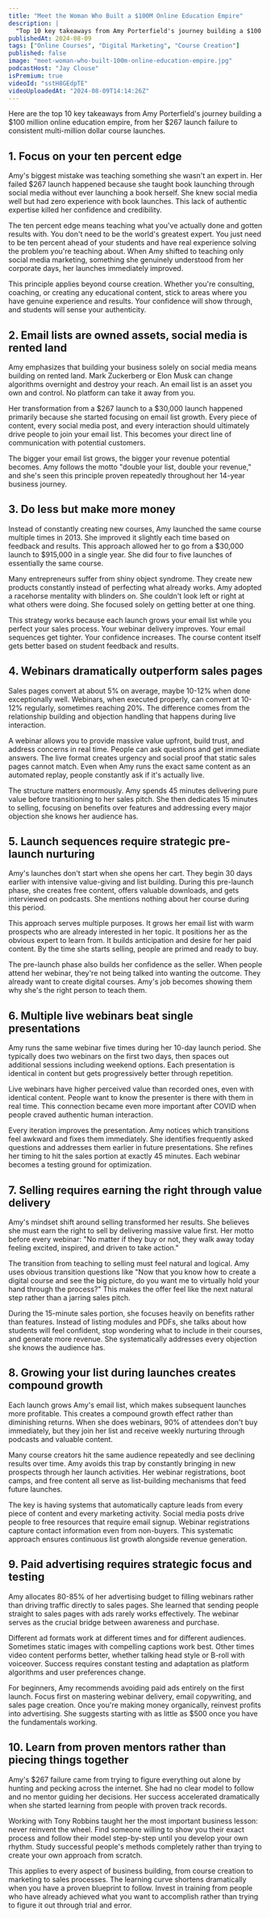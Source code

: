 ```yaml
---
title: "Meet the Woman Who Built a $100M Online Education Empire"
description: |
  "Top 10 key takeaways from Amy Porterfield's journey building a $100 million online education empire, from her $267 launch failure to consistent multi-million dollar course launches."
publishedAt: 2024-08-09
tags: ["Online Courses", "Digital Marketing", "Course Creation"]
published: false
image: "meet-woman-who-built-100m-online-education-empire.jpg"
podcastHost: "Jay Clouse"
isPremium: true
videoId: "sstH8GEdpTE"
videoUploadedAt: "2024-08-09T14:14:26Z"
---
```



<PodcastSummaryPageLayout frontmatter={frontmatter}>
Here are the top 10 key takeaways from Amy Porterfield's journey building a $100 million online education empire, from her $267 launch failure to consistent multi-million dollar course launches.

## 1. Focus on your ten percent edge

Amy's biggest mistake was teaching something she wasn't an expert in. Her failed $267 launch happened because she taught book launching through social media without ever launching a book herself. She knew social media well but had zero experience with book launches. This lack of authentic expertise killed her confidence and credibility.

The ten percent edge means teaching what you've actually done and gotten results with. You don't need to be the world's greatest expert. You just need to be ten percent ahead of your students and have real experience solving the problem you're teaching about. When Amy shifted to teaching only social media marketing, something she genuinely understood from her corporate days, her launches immediately improved.

This principle applies beyond course creation. Whether you're consulting, coaching, or creating any educational content, stick to areas where you have genuine experience and results. Your confidence will show through, and students will sense your authenticity.

## 2. Email lists are owned assets, social media is rented land

Amy emphasizes that building your business solely on social media means building on rented land. Mark Zuckerberg or Elon Musk can change algorithms overnight and destroy your reach. An email list is an asset you own and control. No platform can take it away from you.

Her transformation from a $267 launch to a $30,000 launch happened primarily because she started focusing on email list growth. Every piece of content, every social media post, and every interaction should ultimately drive people to join your email list. This becomes your direct line of communication with potential customers.

The bigger your email list grows, the bigger your revenue potential becomes. Amy follows the motto "double your list, double your revenue," and she's seen this principle proven repeatedly throughout her 14-year business journey.

## 3. Do less but make more money

Instead of constantly creating new courses, Amy launched the same course multiple times in 2013. She improved it slightly each time based on feedback and results. This approach allowed her to go from a $30,000 launch to $915,000 in a single year. She did four to five launches of essentially the same course.

Many entrepreneurs suffer from shiny object syndrome. They create new products constantly instead of perfecting what already works. Amy adopted a racehorse mentality with blinders on. She couldn't look left or right at what others were doing. She focused solely on getting better at one thing.

This strategy works because each launch grows your email list while you perfect your sales process. Your webinar delivery improves. Your email sequences get tighter. Your confidence increases. The course content itself gets better based on student feedback and results.

## 4. Webinars dramatically outperform sales pages

Sales pages convert at about 5% on average, maybe 10-12% when done exceptionally well. Webinars, when executed properly, can convert at 10-12% regularly, sometimes reaching 20%. The difference comes from the relationship building and objection handling that happens during live interaction.

A webinar allows you to provide massive value upfront, build trust, and address concerns in real time. People can ask questions and get immediate answers. The live format creates urgency and social proof that static sales pages cannot match. Even when Amy runs the exact same content as an automated replay, people constantly ask if it's actually live.

The structure matters enormously. Amy spends 45 minutes delivering pure value before transitioning to her sales pitch. She then dedicates 15 minutes to selling, focusing on benefits over features and addressing every major objection she knows her audience has.

## 5. Launch sequences require strategic pre-launch nurturing

Amy's launches don't start when she opens her cart. They begin 30 days earlier with intensive value-giving and list building. During this pre-launch phase, she creates free content, offers valuable downloads, and gets interviewed on podcasts. She mentions nothing about her course during this period.

This approach serves multiple purposes. It grows her email list with warm prospects who are already interested in her topic. It positions her as the obvious expert to learn from. It builds anticipation and desire for her paid content. By the time she starts selling, people are primed and ready to buy.

The pre-launch phase also builds her confidence as the seller. When people attend her webinar, they're not being talked into wanting the outcome. They already want to create digital courses. Amy's job becomes showing them why she's the right person to teach them.

## 6. Multiple live webinars beat single presentations

Amy runs the same webinar five times during her 10-day launch period. She typically does two webinars on the first two days, then spaces out additional sessions including weekend options. Each presentation is identical in content but gets progressively better through repetition.

Live webinars have higher perceived value than recorded ones, even with identical content. People want to know the presenter is there with them in real time. This connection became even more important after COVID when people craved authentic human interaction.

Every iteration improves the presentation. Amy notices which transitions feel awkward and fixes them immediately. She identifies frequently asked questions and addresses them earlier in future presentations. She refines her timing to hit the sales portion at exactly 45 minutes. Each webinar becomes a testing ground for optimization.

## 7. Selling requires earning the right through value delivery

Amy's mindset shift around selling transformed her results. She believes she must earn the right to sell by delivering massive value first. Her motto before every webinar: "No matter if they buy or not, they walk away today feeling excited, inspired, and driven to take action."

The transition from teaching to selling must feel natural and logical. Amy uses obvious transition questions like "Now that you know how to create a digital course and see the big picture, do you want me to virtually hold your hand through the process?" This makes the offer feel like the next natural step rather than a jarring sales pitch.

During the 15-minute sales portion, she focuses heavily on benefits rather than features. Instead of listing modules and PDFs, she talks about how students will feel confident, stop wondering what to include in their courses, and generate more revenue. She systematically addresses every objection she knows the audience has.

## 8. Growing your list during launches creates compound growth

Each launch grows Amy's email list, which makes subsequent launches more profitable. This creates a compound growth effect rather than diminishing returns. When she does webinars, 90% of attendees don't buy immediately, but they join her list and receive weekly nurturing through podcasts and valuable content.

Many course creators hit the same audience repeatedly and see declining results over time. Amy avoids this trap by constantly bringing in new prospects through her launch activities. Her webinar registrations, boot camps, and free content all serve as list-building mechanisms that feed future launches.

The key is having systems that automatically capture leads from every piece of content and every marketing activity. Social media posts drive people to free resources that require email signup. Webinar registrations capture contact information even from non-buyers. This systematic approach ensures continuous list growth alongside revenue generation.

## 9. Paid advertising requires strategic focus and testing

Amy allocates 80-85% of her advertising budget to filling webinars rather than driving traffic directly to sales pages. She learned that sending people straight to sales pages with ads rarely works effectively. The webinar serves as the crucial bridge between awareness and purchase.

Different ad formats work at different times and for different audiences. Sometimes static images with compelling captions work best. Other times video content performs better, whether talking head style or B-roll with voiceover. Success requires constant testing and adaptation as platform algorithms and user preferences change.

For beginners, Amy recommends avoiding paid ads entirely on the first launch. Focus first on mastering webinar delivery, email copywriting, and sales page creation. Once you're making money organically, reinvest profits into advertising. She suggests starting with as little as $500 once you have the fundamentals working.

## 10. Learn from proven mentors rather than piecing things together

Amy's $267 failure came from trying to figure everything out alone by hunting and pecking across the internet. She had no clear model to follow and no mentor guiding her decisions. Her success accelerated dramatically when she started learning from people with proven track records.

Working with Tony Robbins taught her the most important business lesson: never reinvent the wheel. Find someone willing to show you their exact process and follow their model step-by-step until you develop your own rhythm. Study successful people's methods completely rather than trying to create your own approach from scratch.

This applies to every aspect of business building, from course creation to marketing to sales processes. The learning curve shortens dramatically when you have a proven blueprint to follow. Invest in training from people who have already achieved what you want to accomplish rather than trying to figure it out through trial and error.

</PodcastSummaryPageLayout>
